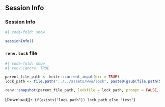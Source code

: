 ## Session Info

### Session Info

```r
#| code-fold: show

sessionInfo()
```

### `renv.lock` file

```r
#| code-fold: show
#| renv.ignore: TRUE

parent_file_path <- knitr::current_input(dir = TRUE)
lock_path <- file.path("../../assets/www/lock", paste0(gsub(file.path(Sys.getenv("QUARTO_PROJECT_DIR"), ""), "", knitr::current_input(dir = TRUE)), ".lock"))

renv::snapshot(parent_file_path, lockfile = lock_path, prompt = FALSE, force = TRUE)
```

[Download](`r if(exists("lock_path")) lock_path else "test"`)
